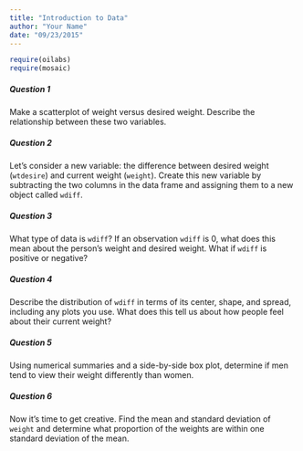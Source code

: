 ```yaml
---
title: "Introduction to Data"
author: "Your Name"
date: "09/23/2015"
---
```


```r
require(oilabs)
require(mosaic)
```


##### Question 1

Make a scatterplot of weight versus desired weight. Describe the relationship between these two variables.

##### Question 2

Let's consider a new variable: the difference between desired weight (`wtdesire`) and current weight (`weight`). Create this new variable by subtracting the two columns in the data frame and assigning them to a new object called `wdiff`.

##### Question 3

What type of data is `wdiff`? If an observation `wdiff` is 0, what does this mean about the person's weight and desired weight. What if `wdiff` is positive or negative?

##### Question 4

Describe the distribution of `wdiff` in terms of its center, shape, and spread, including any plots you use. What does this tell us about how people feel about their current weight?

##### Question 5

Using numerical summaries and a side-by-side box plot, determine if men tend to view their weight differently than women.

##### Question 6

Now it's time to get creative. Find the mean and standard deviation of `weight` and determine what proportion of the weights are within one standard deviation of the mean.
